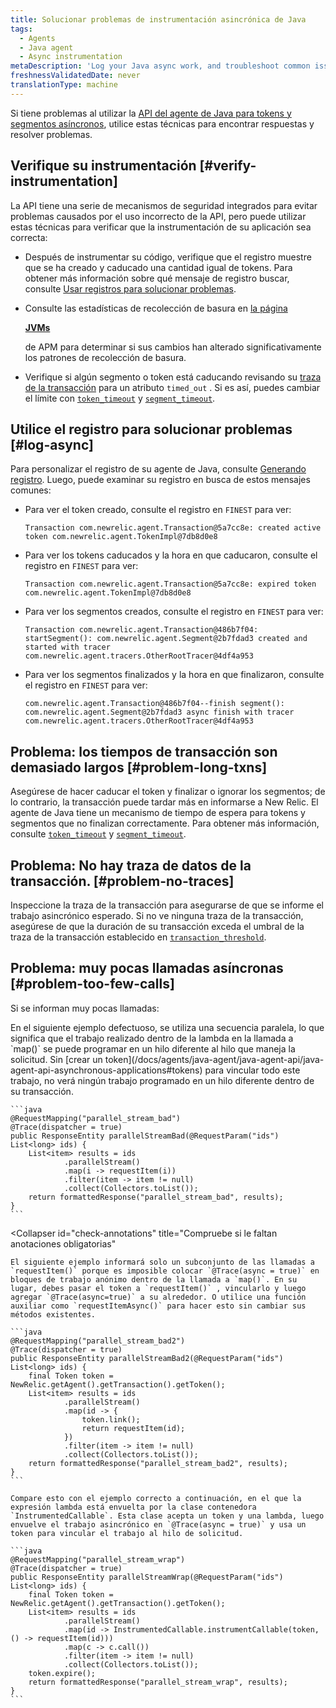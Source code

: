 ```yaml
---
title: Solucionar problemas de instrumentación asincrónica de Java
tags:
  - Agents
  - Java agent
  - Async instrumentation
metaDescription: 'Log your Java async work, and troubleshoot common issues with Java async instrumentation.'
freshnessValidatedDate: never
translationType: machine
---
```


Si tiene problemas al utilizar la [API del agente de Java para tokens y segmentos asíncronos](/docs/agents/java-agent/java-agent-api/java-agent-api-asynchronous-applications), utilice estas técnicas para encontrar respuestas y resolver problemas.

## Verifique su instrumentación [#verify-instrumentation]

La API tiene una serie de mecanismos de seguridad integrados para evitar problemas causados por el uso incorrecto de la API, pero puede utilizar estas técnicas para verificar que la instrumentación de su aplicación sea correcta:

* Después de instrumentar su código, verifique que el registro muestre que se ha creado y caducado una cantidad igual de tokens. Para obtener más información sobre qué mensaje de registro buscar, consulte [Usar registros para solucionar problemas](#log-async).

* Consulte las estadísticas de recolección de basura en [la página](/docs/agents/java-agent/features/jvm-metrics-page)

  <DNT>[**JVMs**](/docs/agents/java-agent/features/jvm-metrics-page)</DNT>

  [ ](/docs/agents/java-agent/features/jvm-metrics-page)de APM para determinar si sus cambios han alterado significativamente los patrones de recolección de basura.

* Verifique si algún segmento o token está caducando revisando su [traza de la transacción](/docs/apm/transactions/transaction-traces/introduction-transaction-traces) para un atributo `timed_out` . Si es así, puedes cambiar el límite con [`token_timeout`](/docs/agents/java-agent/configuration/java-agent-configuration-config-file#cfg-token_timeout) y [`segment_timeout`](/docs/agents/java-agent/configuration/java-agent-configuration-config-file#cfg-segment_timeout).

## Utilice el registro para solucionar problemas [#log-async]

Para personalizar el registro de su agente de Java, consulte [Generando registro](/docs/agents/java-agent/troubleshooting/generating-logs-troubleshooting-java). Luego, puede examinar su registro en busca de estos mensajes comunes:

* Para ver el token creado, consulte el registro en `FINEST` para ver:

  ```
  Transaction com.newrelic.agent.Transaction@5a7cc8e: created active token com.newrelic.agent.TokenImpl@7db8d0e8
  ```

* Para ver los tokens caducados y la hora en que caducaron, consulte el registro en `FINEST` para ver:

  ```
  Transaction com.newrelic.agent.Transaction@5a7cc8e: expired token com.newrelic.agent.TokenImpl@7db8d0e8
  ```

* Para ver los segmentos creados, consulte el registro en `FINEST` para ver:

  ```
  Transaction com.newrelic.agent.Transaction@486b7f04: startSegment(): com.newrelic.agent.Segment@2b7fdad3 created and started with tracer com.newrelic.agent.tracers.OtherRootTracer@4df4a953
  ```

* Para ver los segmentos finalizados y la hora en que finalizaron, consulte el registro en `FINEST` para ver:

  ```
  com.newrelic.agent.Transaction@486b7f04--finish segment(): com.newrelic.agent.Segment@2b7fdad3 async finish with tracer com.newrelic.agent.tracers.OtherRootTracer@4df4a953
  ```

## Problema: los tiempos de transacción son demasiado largos [#problem-long-txns]

Asegúrese de hacer caducar el token y finalizar o ignorar los segmentos; de lo contrario, la transacción puede tardar más en informarse a New Relic. El agente de Java tiene un mecanismo de tiempo de espera para tokens y segmentos que no finalizan correctamente. Para obtener más información, consulte [`token_timeout`](/docs/agents/java-agent/configuration/java-agent-configuration-config-file#cfg-token_timeout) y [`segment_timeout`](/docs/agents/java-agent/configuration/java-agent-configuration-config-file#cfg-segment_timeout).

## Problema: No hay traza de datos de la transacción. [#problem-no-traces]

Inspeccione la traza de la transacción para asegurarse de que se informe el trabajo asincrónico esperado. Si no ve ninguna traza de la transacción, asegúrese de que la duración de su transacción exceda el umbral de la traza de la transacción establecido en [`transaction_threshold`](/docs/agents/java-agent/configuration/java-agent-configuration-config-file#tt-transaction_threshold).

## Problema: muy pocas llamadas asíncronas [#problem-too-few-calls]

Si se informan muy pocas llamadas:

<CollapserGroup>
  <Collapser
    id="ensure-appropriate-link"
    title="Asegúrese de que cada actividad que monitor esté adecuadamente vinculada"
  >
    En el siguiente ejemplo defectuoso, se utiliza una secuencia paralela, lo que significa que el trabajo realizado dentro de la lambda en la llamada a `map()` se puede programar en un hilo diferente al hilo que maneja la solicitud. Sin [crear un token](/docs/agents/java-agent/java-agent-api/java-agent-api-asynchronous-applications#tokens) para vincular todo este trabajo, no verá ningún trabajo programado en un hilo diferente dentro de su transacción.

    ```java
    @RequestMapping("parallel_stream_bad")
    @Trace(dispatcher = true)
    public ResponseEntity parallelStreamBad(@RequestParam("ids") List<long> ids) {
        List<item> results = ids
                .parallelStream()
                .map(i -> requestItem(i))
                .filter(item -> item != null)
                .collect(Collectors.toList());
        return formattedResponse("parallel_stream_bad", results);  
    }
    ```
  </Collapser>

  <Collapser
    id="check-annotations"
    title="Compruebe si le faltan anotaciones obligatorias"
  >
    El siguiente ejemplo informará solo un subconjunto de las llamadas a `requestItem()` porque es imposible colocar `@Trace(async = true)` en bloques de trabajo anónimo dentro de la llamada a `map()`. En su lugar, debes pasar el token a `requestItem()` , vincularlo y luego agregar `@Trace(async=true)` a su alrededor. O utilice una función auxiliar como `requestItemAsync()` para hacer esto sin cambiar sus métodos existentes.

    ```java
    @RequestMapping("parallel_stream_bad2")
    @Trace(dispatcher = true)
    public ResponseEntity parallelStreamBad2(@RequestParam("ids") List<long> ids) {
        final Token token = NewRelic.getAgent().getTransaction().getToken();
        List<item> results = ids
                .parallelStream()
                .map(id -> {
                    token.link();
                    return requestItem(id);
                })
                .filter(item -> item != null)
                .collect(Collectors.toList());
        return formattedResponse("parallel_stream_bad2", results);
    }
    ```

    Compare esto con el ejemplo correcto a continuación, en el que la expresión lambda está envuelta por la clase contenedora `InstrumentedCallable`. Esta clase acepta un token y una lambda, luego envuelve el trabajo asincrónico en `@Trace(async = true)` y usa un token para vincular el trabajo al hilo de solicitud.

    ```java
    @RequestMapping("parallel_stream_wrap")
    @Trace(dispatcher = true)
    public ResponseEntity parallelStreamWrap(@RequestParam("ids") List<long> ids) {
        final Token token = NewRelic.getAgent().getTransaction().getToken();
        List<item> results = ids
                .parallelStream()
                .map(id -> InstrumentedCallable.instrumentCallable(token, () -> requestItem(id)))
                .map(c -> c.call())
                .filter(item -> item != null)
                .collect(Collectors.toList());
        token.expire();
        return formattedResponse("parallel_stream_wrap", results);
    }
    ```
  </Collapser>
</CollapserGroup>